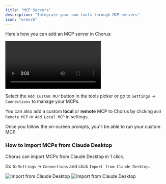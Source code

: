 ```yaml
---
title: "MCP Servers"
description: "Integrate your own tools through MCP servers"
icon: "wrench"
---
```


Here's how you can add an MCP server in Chorus:

<video
    src="https://meltylabs.fly.storage.tigris.dev/ChorusMCP.mp4"
    controls
    alt="Add Custom MCP"
/>

Select the `Add Custom MCP` button in the tools picker or go to `Settings` -> `Connections` to manage your MCPs.

You can also add a custom **local** or **remote** MCP to Chorus by clicking `Add Remote MCP` or `Add Local MCP` in settings.

Once you follow the on-screen prompts, you'll be able to run your custom MCP.

### How to Import MCPs from Claude Desktop

Chorus can import MCPs from Claude Desktop in 1 click.

Go to `Settings` -> `Connections` and click `Import from Claude Desktop`.

<img src="/images/mcp-import-light.png" alt="Import from Claude Desktop" className="dark:hidden" />
<img src="/images/mcp-import-dark.png" alt="Import from Claude Desktop" className="hidden dark:block" />